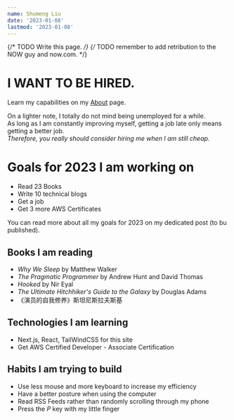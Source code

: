 ```yaml
---
name: Shumeng Liu
date: '2023-01-08'
lastmod: '2023-01-08'
---
```


{/* TODO Write this page. */}
{/* TODO remember to add retribution to the NOW guy and now.com. */}

# I WANT TO BE HIRED.

Learn my capabilities on my [About]('about') page.

On a lighter note, I totally do not mind being unemployed for a while.  
As long as I am constantly improving myself, getting a job late only means getting a better job.  
_Therefore, you really should consider hiring me when I am still cheap._

# Goals for 2023 I am working on

- Read 23 Books
- Write 10 technical blogs
- Get a job
- Get 3 more AWS Certificates

You can read more about all my goals for 2023 on my dedicated post (to bu published).

## Books I am reading

- _Why We Sleep_ by Matthew Walker
- _The Pragmatic Programmer_ by Andrew Hunt and David Thomas
- _Hooked_ by Nir Eyal
- _The Ultimate Hitchhiker's Guide to the Galaxy_ by Douglas Adams
- 《演员的自我修养》斯坦尼斯拉夫斯基

## Technologies I am learning

- Next.js, React, TailWindCSS for this site
- Get AWS Certified Developer - Associate Certification

## Habits I am trying to build

- Use less mouse and more keyboard to increase my efficiency
- Have a better posture when using the computer
- Read RSS Feeds rather than randomly scrolling through my phone
- Press the _P_ key with my little finger
